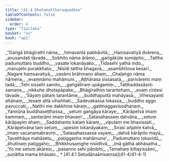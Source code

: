 ```yaml
---
title: "41.4 Dhotakattheraapadāna"
tableOfContents: false
sidebar:
  order: 4
type: "tipitaka"
basket: "su"
book: "ap1"
---
```



<DynamicBreadcrumb />

<Division number="72" book="ap1" bookNo="20" page="403">

<Paragraph number="4924" type="verses" book="ap1">
_“Gaṅgā bhāgīrathī nāma,_  
_himavantā pabhāvitā;_  
_Haṃsavatiyā dvārena,_  
_anusandati tāvade._  



</Paragraph>

</Division>
<Division number="73" book="ap1" bookNo="20" page="403">

<Paragraph number="4925" type="verses" book="ap1">
_Sobhito nāma ārāmo,_  
_gaṅgākūle sumāpito;_  
_Tattha padumuttaro buddho,_  
_vasate lokanāyako._  



</Paragraph>

</Division>
<Division number="74" book="ap1" bookNo="20" page="403">

<Paragraph number="4926" type="verses" book="ap1">
_Tidasehi yathā indo,_  
_manujehi purakkhato;_  
_Nisīdi tattha bhagavā,_  
_asambhītova kesarī._  



</Paragraph>

</Division>
<Division number="75" book="ap1" bookNo="20" page="403">

<Paragraph number="4927" type="verses" book="ap1">
_Nagare haṃsavatiyā,_  
_vasāmi brāhmaṇo ahaṃ;_  
_Chaḷaṅgo nāma nāmena,_  
_evaṃnāmo mahāmuni._  



</Paragraph>

</Division>
<Division number="76" book="ap1" bookNo="20" page="403">

<Paragraph number="4928" type="verses" book="ap1">
_Aṭṭhārasa sissasatā,_  
_parivārenti maṃ tadā;_  
_Tehi sissehi samito,_  
_gaṅgātīraṃ upāgamiṃ._  



</Paragraph>

</Division>
<Division number="77" book="ap1" bookNo="20" page="403">

<Paragraph number="4929" type="verses" book="ap1">
_Tatthaddasāsiṃ samaṇe,_  
_nikkuhe dhotapāpake;_  
_Bhāgīrathiṃ tarantehaṃ,_  
_evaṃ cintesi tāvade._  



</Paragraph>

</Division>
<Division number="78" book="ap1" bookNo="20" page="403">

<Paragraph number="4930" type="verses" book="ap1">
_‘Sāyaṃ pātaṃ tarantāme,_  
_buddhaputtā mahāyasā;_  
_Vihesayanti attānaṃ,_  
_tesaṃ attā vihaññati._  



</Paragraph>

</Division>
<Division number="79" book="ap1" bookNo="20" page="403">

<Paragraph number="4931" type="verses" book="ap1">
_Sadevakassa lokassa,_  
_buddho aggo pavuccati;_  
_Natthi me dakkhiṇe kāraṃ,_  
_gatimaggavisodhanaṃ._  



</Paragraph>

</Division>
<Division number="80" book="ap1" bookNo="20" page="403">

<Paragraph number="4932" type="verses" book="ap1">
_Yannūna buddhaseṭṭhassa,_  
_setuṃ gaṅgāya kāraye;_  
_Kārāpetvā imaṃ kammaṃ,_  
_santarāmi imaṃ bhavaṃ’._  



</Paragraph>

</Division>
<Division number="81" book="ap1" bookNo="20" page="403">

<Paragraph number="4933" type="verses" book="ap1">
_Satasahassaṃ datvāna,_  
_setuṃ kārāpayiṃ ahaṃ;_  
_Saddahanto kataṃ kāraṃ,_  
_vipulaṃ me bhavissati._  



</Paragraph>

</Division>
<Division number="82" book="ap1" bookNo="20" page="403">

<Paragraph number="4934" type="verses" book="ap1">
_Kārāpetvāna taṃ setuṃ,_  
_upesiṃ lokanāyakaṃ;_  
_Sirasi añjaliṃ katvā,_  
_imaṃ vacanamabraviṃ._  



</Paragraph>

</Division>
<Division number="83" book="ap1" bookNo="20" page="403">

<Paragraph number="4935" type="verses" book="ap1">
_‘Satasahassassa vayaṃ,_  
_datvā kārāpito mayā;_  
_Tavatthāya mahāsetu,_  
_paṭiggaṇha mahāmune’._  



</Paragraph>

</Division>
<Division number="84" book="ap1" bookNo="20" page="404">

<Paragraph number="4936" type="verses" book="ap1">
_Padumuttaro lokavidū,_  
_āhutīnaṃ paṭiggaho;_  
_Bhikkhusaṃghe nisīditvā,_  
_imā gāthā abhāsatha._  



</Paragraph>

</Division>
<Division number="85" book="ap1" bookNo="20" page="404">

<Paragraph number="4937" type="verses" book="ap1">
_‘Yo me setuṃ akāresi,_  
_pasanno sehi pāṇibhi;_  
_Tamahaṃ kittayissāmi,_  
_suṇātha mama bhāsato._  


</Paragraph>
</Division>

<TableOfContents book="ap1" section="41.4">
* [41.4.1 Setudānaānisaṃsa](41-4/41-4-1)
</TableOfContents>